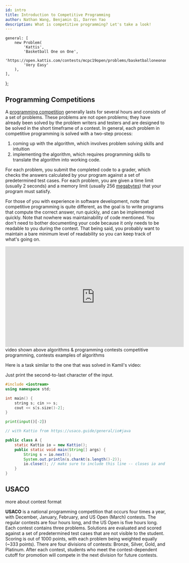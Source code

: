 ```yaml
---
id: intro
title: Introduction to Competitive Programming
author: Nathan Wang, Benjamin Qi, Darren Yao
description: What is competitive programming? Let's take a look!
---
```




	general: [
		new Problem(
			'Kattis',
			'Basketball One on One',
			'https://open.kattis.com/contests/mcpc19open/problems/basketballoneonone',
			'Very Easy'
		),
	],
};

## Programming Competitions

A [programming competition](https://en.wikipedia.org/wiki/Competitive_programming) generally lasts for several hours and consists of a set of problems. These problems are not open problems; they have already been solved by the problem writers and testers and are designed to be solved in the short timeframe of a contest. In general, each problem in competitive programming is solved with a two-step process:

1.  coming up with the algorithm, which involves problem solving skills and intuition
2.  implementing the algorithm, which requires programming skills to translate the algorithm into working code.

For each problem, you submit the completed code to a grader, which checks the answers calculated by your program against a set of predetermined test cases. For each problem, you are given a time limit (usually 2 seconds) and a memory limit (usually 256 [megabytes](https://en.wikipedia.org/wiki/Megabyte)) that your program must satisfy.

For those of you with experience in software development, note that competitive programming is quite different, as the goal is to write programs that compute the correct answer, run quickly, and can be implemented quickly. Note that nowhere was maintainability of code mentioned. You don't need to bother documenting your code because it only needs to be readable to you during the contest. That being said, you probably want to maintain a bare minimum level of readability so you can keep track of what's going on.

<!-- <Optional title="More Information"> -->

<div class="yt-video-container my-8">
	<iframe
		width="560"
		height="315"
		src="https://www.youtube.com/embed/ueNT-w7Oluw"
		frameborder="0"
		allow="accelerometer; autoplay; encrypted-media; gyroscope; picture-in-picture"
		allowfullscreen
	></iframe>
</div>

<Resources>
	<Resource
		source="William Lin"
		title="Video - What is Competitive Programming?"
		url="https://www.youtube.com/watch?time_continue=1&v=ueNT-w7Oluw"
	>
		video shown above
	</Resource>
	<Resource
		source="Kamil Debowski"
		title="Video - Interview with a Competitive Programmer"
		url="https://www.youtube.com/watch?v=F4rykKLcduI"
	></Resource>
	<Resource source="CPH" title="1 - Introduction">
		algorithms & programming contests
	</Resource>
	<Resource source="IUSACO" title="1 - The Beginning">competitive programming, contests</Resource>
	<Resource source="PAPS" title="1 - Algorithms & Problems">
		examples of algorithms
	</Resource>
</Resources>

Here is a task similar to the one that was solved in Kamil's video:

<FocusProblem problem={problems.general[0]} />

<Spoiler title="Solution">

Just print the second-to-last character of the input.

<LanguageSection>

<CPPSection>

```cpp
#include <iostream>
using namespace std;

int main() {
	string s; cin >> s;
	cout << s[s.size()-2];
}
```

</CPPSection>

<PySection>

```py
print(input()[-2])
```

</PySection>

<JavaSection>

```java
// with Kattio from https://usaco.guide/general/io#java

public class A {
	static Kattio io = new Kattio();
	public static void main(String[] args) {
		String s = io.next();
		System.out.println(s.charAt(s.length()-2));
		io.close(); // make sure to include this line -- closes io and flushes the output
	}
}
```

</JavaSection>

</LanguageSection>

</Spoiler>

## USACO

<Resources>
	<Resource
		source="USACO"
		title="Contests"
		url="http://www.usaco.org/index.php?page=contests"
		starred
	>
		more about contest format
	</Resource>
</Resources>

**USACO** is a national programming competition that occurs four times a year, with December, January, February, and US Open (March) contests. The regular contests are four hours long, and the US Open is five hours long. Each contest contains three problems. Solutions are evaluated and scored against a set of predetermined test cases that are not visible to the student. Scoring is out of 1000 points, with each problem being weighted equally (\~333 points). There are four divisions of contests: Bronze, Silver, Gold, and Platinum. After each contest, students who meet the contest-dependent cutoff for promotion will compete in the next division for future contests.
